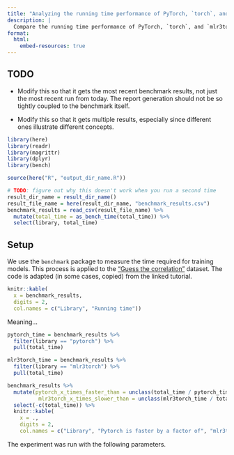 ```yaml
---
title: "Analyzing the running time performance of PyTorch, `torch`, and `mlr3torch`"
description: |
  Compare the running time performance of PyTorch, `torch`, and `mlr3torch`.
format:
  html:
    embed-resources: true
---
```


## TODO

- Modify this so that it gets the most recent benchmark results, not just the most recent run from today. 
  The report generation should not be so tightly coupled to the benchmark itself.

- Modify this so that it gets multiple results, especially since different ones illustrate different concepts.

```r
library(here)
library(readr)
library(magrittr)
library(dplyr)
library(bench)
```

```r
source(here("R", "output_dir_name.R"))
```

```r
# TODO: figure out why this doesn't work when you run a second time
result_dir_name = result_dir_name()
result_file_name = here(result_dir_name, "benchmark_results.csv")
benchmark_results = read_csv(result_file_name) %>%
  mutate(total_time = as_bench_time(total_time)) %>%
  select(library, total_time)
```

## Setup

We use the `benchmark` package to measure the time required for training models. This process is applied to the ["Guess the correlation"](https://torch.mlverse.org/start/guess_the_correlation/) dataset. The code is adapted (in some cases, copied) from the linked tutorial.

```r
knitr::kable(
  x = benchmark_results,
  digits = 2,
  col.names = c("Library", "Running time"))
```

Meaning...

```r
pytorch_time = benchmark_results %>%
  filter(library == "pytorch") %>%
  pull(total_time)

mlr3torch_time = benchmark_results %>%
  filter(library == "mlr3torch") %>%
  pull(total_time)

benchmark_results %>%
  mutate(pytorch_x_times_faster_than = unclass(total_time / pytorch_time),
          mlr3torch_x_times_slower_than = unclass(mlr3torch_time / total_time)) %>%
  select(-c(total_time)) %>%
  knitr::kable(
    x = .,
    digits = 2,
    col.names = c("Library", "Pytorch is faster by a factor of", "mlr3torch is slower by a factor of"))
```

The experiment was run with the following parameters.

